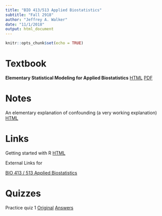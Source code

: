```yaml
---
title: "BIO 413/513 Applied Biostatistics"
subtitle: "Fall 2918"
author: "Jeffrey A. Walker"
date: "11/1/2018"
output: html_document
---
```


```r
knitr::opts_chunk$set(echo = TRUE)
```

# Textbook
**Elementary Statistical Modeling for Applied Biostatistics**
<a class="btn" href="/files/applied-biostatistics_bookdown/_book/index.html">HTML</a>
<a class="btn" href="/files/applied-biostatistics_bookdown/_book/Walker-elementary-statistical-modeling-draft.pdf">PDF</a>

# Notes
An elementary explanation of confounding (a very working explanation)
<a class="btn" href="/files/math/confounding.html">HTML</a>

# Links
Getting started with R
<a class="btn" href="/files/lab/Getting_started_with_R.html">HTML</a>

External Links for

[BIO 413 / 513 Applied Biostatistics](/categories/statistics-links/)

# Quizzes
Practice quiz 1
<a class="btn" href="/files/bio413/2018/problem_set_01-QQ.nb.html">Original</a>
<a class="btn" href="/files/bio413/2018/problem_set_01-AA.nb.html">Answers</a>


